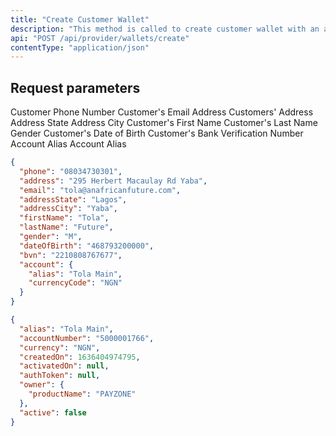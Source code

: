 ---
title: "Create Customer Wallet"
description: "This method is called to create customer wallet with an account which would be activated with OTP"
api: "POST /api/provider/wallets/create"
contentType: "application/json"
---

## Request parameters
<ParamField body="phone" type="string" required>
  Customer Phone Number
</ParamField>

<ParamField body="email" type="string">
  Customer's Email Address
</ParamField>

<ParamField body="address" type="string">
  Customers' Address
</ParamField>

<ParamField body="addressState" type="string">
  Address State
</ParamField>

<ParamField body="addressCity" type="string">
  Address City
</ParamField>

<ParamField body="firstName" type="string">
  Customer's First Name
</ParamField>

<ParamField body="lastName" type="string">
  Customer's Last Name
</ParamField>

<ParamField body="gender" type="string" placeholder="M">
  Gender
</ParamField>

<ParamField body="dateOfBirth" type="number">
  Customer's Date of Birth
</ParamField>

<ParamField body="bvn" type="number">
  Customer's Bank Verification Number
</ParamField>

<ParamField body="account" type="object">
  <Expandable type="properties">
    <ParamField body="alias" type="string">
      Account Alias
    </ParamField>
    <ParamField body="currencyCode" type="string"  default="NGN">
      Account Alias
    </ParamField>
  </Expandable>
</ParamField>

<RequestExample>

```json Request
{
  "phone": "08034730301",
  "address": "295 Herbert Macaulay Rd Yaba",
  "email": "tola@anafricanfuture.com",
  "addressState": "Lagos",
  "addressCity": "Yaba",
  "firstName": "Tola",
  "lastName": "Future",
  "gender": "M",
  "dateOfBirth": "468793200000",
  "bvn": "2210808767677",
  "account": {
    "alias": "Tola Main",
    "currencyCode": "NGN"
  }
}
```

</RequestExample>

<ResponseExample>

```json Response
{
  "alias": "Tola Main",
  "accountNumber": "5000001766",
  "currency": "NGN",
  "createdOn": 1636404974795,
  "activatedOn": null,
  "authToken": null,
  "owner": {
    "productName": "PAYZONE"
  },
  "active": false
}
```

</ResponseExample>
